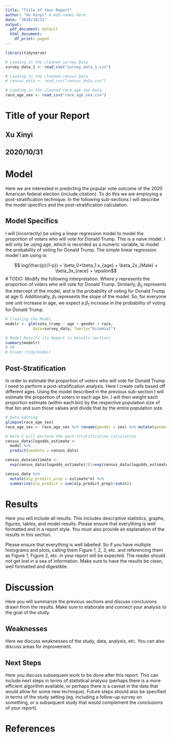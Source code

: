 ```yaml
---
title: "Title of Your Report"
author: "Xu Xinyi" # Add names here 
date: "2020/10/31"
output:
  pdf_document: default
  html_document:
    df_print: paged
---
```


```r
library(tidyverse)

# Loading in the cleaned survey Data
survey_data_1 <- read_csv("survey_data_1.csv")

# Loading in the cleaned census Data
# census_data <- read_csv("census_data.csv")

# Loading in the cleaned race_age_sex Data
race_age_sex <- read_csv("race_age_sex.csv")

```

# Title of your Report

## Xu Xinyi
## 2020/10/31


# Model

Here we are interested in predicting the popular vote outcome of the 2020 American federal election (include citation). To do this we are employing a post-stratification technique. In the following sub-sections I will describe the model specifics and the post-stratification calculation.


## Model Specifics
I will (incorrectly) be using a linear regression model to model the proportion of voters who will vote for Donald Trump. This is a naive model. I will only be using age, which is recorded as a numeric variable, to model the probability of voting for Donald Trump. The simple linear regression model I am using is:

$$ log(\frac{p}{1-p}) = \beta_0+\beta_1  x_{age} + \beta_2x_{Male} + \beta_3x_{race} + \epsilon$$
# TODO: Modify the following interpretation.
Where $y$ represents the proportion of voters who will vote for Donald Trump. Similarly, $\beta_0$ represents the intercept of the model, and is the probability of voting for Donald Trump at age 0. Additionally, $\beta_1$ represents the slope of the model. So, for everyone one unit increase in age, we expect a $\beta_1$ increase in the probability of voting for Donald Trump.

```r

# Creating the Model
modelr <- glm(vote_trump ~ age + gender + race, 
            data=survey_data, family="binomial")

# Model Results (to Report in Results section)
summary(modelr)
# OR
# broom::tidy(model)

```

## Post-Stratification 

In order to estimate the proportion of voters who will vote for Donald Trump I need to perform a post-stratification analysis. Here I create cells based off different ages. Using the model described in the previous sub-section I will estimate the proportion of voters in each age bin. I will then weight each proportion estimate (within each bin) by the respective population size of that bin and sum those values and divide that by the entire population size. 

```r
# Data editing
glimpse(race_age_sex)
race_age_sex <- race_age_sex %>% rename(gender = sex) %>% mutate(gender = ifelse(gender == "male","Male","Female"))

# Here I will perform the post-stratification calculation
census_data$logodds_estimate <-
  model %>%
  predict(newdata = census_data)

census_data$estimate <-
  exp(census_data$logodds_estimate)/(1+exp(census_data$logodds_estimate))

census_data %>%
  mutate(alp_predict_prop = estimate*n) %>%
  summarise(alp_predict = sum(alp_predict_prop)/sum(n))


```


# Results

Here you will include all results. This includes descriptive statistics, graphs, figures, tables, and model results. Please ensure that everything is well formatted and in a report style. You must also provide an explanation of the results in this section. 

Please ensure that everything is well labelled. So if you have multiple histograms and plots, calling them Figure 1, 2, 3, etc. and referencing them as Figure 1, Figure 2, etc. in your report will be expected. The reader should not get lost in a sea of information. Make sure to have the results be clean, well formatted and digestible.

# Discussion

Here you will summarize the previous sections and discuss conclusions drawn from the results. Make sure to elaborate and connect your analysis to the goal of the study.

## Weaknesses

Here we discuss weaknesses of the study, data, analysis, etc. You can also discuss areas for improvement.

## Next Steps

Here you discuss subsequent work to be done after this report. This can include next steps in terms of statistical analysis (perhaps there is a more efficient algorithm available, or perhaps there is a caveat in the data that would allow for some new technique). Future steps should also be specified in terms of the study setting (eg. including a follow-up survey on something, or a subsequent study that would complement the conclusions of your report).


# References



